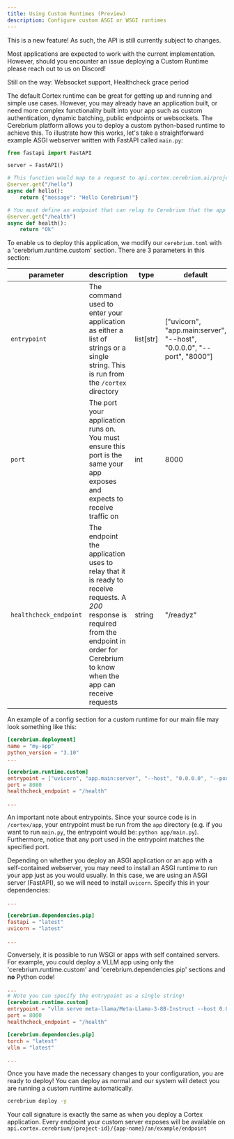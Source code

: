 ```yaml
---
title: Using Custom Runtimes (Preview)
description: Configure custom ASGI or WSGI runtimes
---
```


<Note>
  This is a new feature! As such, the API is still currently subject to changes.

Most applications are expected to work with the current implementation.
However, should you encounter an issue deploying a Custom Runtime please
reach out to us on Discord!

Still on the way: Websocket support, Healthcheck grace period

</Note>

The default Cortex runtime can be great for getting up and running and simple use cases. However, you may already have an application built, or need
more complex functionality built into your app such as custom authentication, dynamic batching, public endpoints or websockets.
The Cerebrium platform allows you to deploy a custom python-based runtime to achieve this. To illustrate how this works, let's
take a straightforward example ASGI webserver written with FastAPI called `main.py`:

```python
from fastapi import FastAPI

server = FastAPI()

# This function would map to a request to api.cortex.cerebrium.ai/project-id/app-name/hello
@server.get("/hello")
async def hello():
    return {"message": "Hello Cerebrium!"}

# You must define an endpoint that can relay to Cerebrium that the app is ready to receive requests
@server.get("/health")
async def health():
    return "Ok"
```

To enable us to deploy this application, we modify our `cerebrium.toml` with a 'cerebrium.runtime.custom' section.
There are 3 parameters in this section:

| parameter              | description                                                                                                                                                                                      | type       | default                                                                |
| ---------------------- | ------------------------------------------------------------------------------------------------------------------------------------------------------------------------------------------------ | ---------- | ---------------------------------------------------------------------- |
| `entrypoint`           | The command used to enter your application as either a list of strings or a single string. This is run from the `/cortex` directory                                                              | list\[str] | \["uvicorn", "app.main:server", "--host", "0.0.0.0", "--port", "8000"] |
| `port`                 | The port your application runs on. You must ensure this port is the same your app exposes and expects to receive traffic on                                                                      | int        | 8000                                                                   |
| `healthcheck_endpoint` | The endpoint the application uses to relay that it is ready to receive requests. A _200_ response is required from the endpoint in order for Cerebrium to know when the app can receive requests | string     | "/readyz"                                                              |

An example of a config section for a custom runtime for our main file may look something like this:

```toml
[cerebrium.deployment]
name = "my-app"
python_version = "3.10"
...

[cerebrium.runtime.custom]
entrypoint = ["uvicorn", "app.main:server", "--host", "0.0.0.0", "--port", "8080"]
port = 8080
healthcheck_endpoint = "/health"

...
```

An important note about entrypoints. Since your source code is in `/cortex/app`, your entrypoint must be run from the `app` directory
(e.g. if you want to run `main.py`, the entrypoint would be: `python app/main.py`). Furthermore, notice that any port used in the entrypoint
matches the specified port.

Depending on whether you deploy an ASGI application or an app with a self-contained webserver, you may need to install an ASGI runtime
to run your app just as you would usually. In this case, we are using an ASGI server (FastAPI), so we will need to install `uvicorn`.
Specify this in your dependencies:

```toml
...

[cerebrium.dependencies.pip]
fastapi = "latest"
uvicorn = "latest"

...
```

Conversely, it is possible to run WSGI or apps with self contained servers. For example, you could deploy
a VLLM app using only the 'cerebrium.runtime.custom' and 'cerebrium.dependencies.pip' sections and **no**
Python code!

```toml
...
# Note you can specify the entrypoint as a single string!
[cerebrium.runtime.custom]
entrypoint = "vllm serve meta-llama/Meta-Llama-3-8B-Instruct --host 0.0.0.0 --port 8000 --device cuda"
port = 8000
healthcheck_endpoint = "/health"

[cerebrium.dependencies.pip]
torch = "latest"
vllm = "latest"

...
```

Once you have made the necessary changes to your configuration, you are ready to deploy! You can deploy as normal
and our system will detect you are running a custom runtime automatically.

```bash
cerebrium deploy -y
```

Your call signature is exactly the same as when you deploy a Cortex application. Every endpoint your custom server exposes will be available on
`api.cortex.cerebrium/{project-id}/{app-name}/an/example/endpoint`
